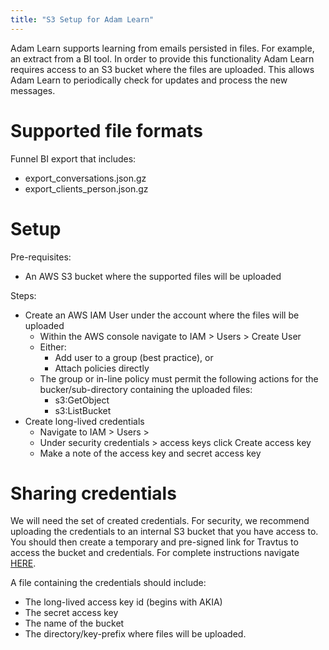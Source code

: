 ```yaml
---
title: "S3 Setup for Adam Learn"
---
```


Adam Learn supports learning from emails persisted in files. For example, an extract from a BI tool. 
In order to provide this functionality Adam Learn requires access to an S3 bucket where the files are uploaded.
This allows Adam Learn to periodically check for updates and process the new messages.

# Supported file formats
Funnel BI export that includes:
  - export_conversations.json.gz
  - export_clients_person.json.gz

# Setup

Pre-requisites:
- An AWS S3 bucket where the supported files will be uploaded

Steps:
- Create an AWS IAM User under the account where the files will be uploaded
  - Within the AWS console navigate to IAM > Users > Create User
  - Either:
    - Add user to a group (best practice), or
    - Attach policies directly
  - The group or in-line policy must permit the following actions for the bucker/sub-directory containing the uploaded files:
    - s3:GetObject
    - s3:ListBucket
- Create long-lived credentials
  - Navigate to IAM > Users > <User name>
  - Under security credentials > access keys click Create access key
  - Make a note of the access key and secret access key

# Sharing credentials
We will need the set of created credentials. For security, we recommend uploading the credentials to an
internal S3 bucket that you have access to. You should then create a temporary and pre-signed link for Travtus to
access the bucket and credentials. For complete instructions navigate [HERE](https://docs.aws.amazon.com/AmazonS3/latest/userguide/ShareObjectPreSignedURL.html).

A file containing the credentials should include:
- The long-lived access key id (begins with AKIA)
- The secret access key
- The name of the bucket
- The directory/key-prefix where files will be uploaded.
